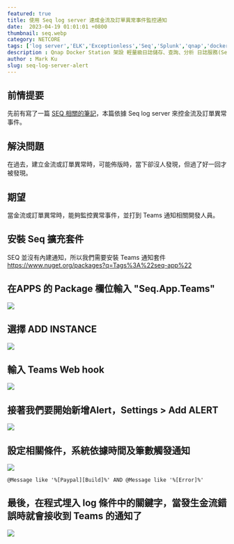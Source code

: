 ```yaml
---
featured: true
title: 使用 Seq log server 達成金流及訂單異常事件監控通知
date:  2023-04-19 01:01:01 +0800
thumbnail: seq.webp
category: NETCORE
tags: ['log server','ELK','Exceptionless','Seq','Splunk','qnap','docker','nlog','net core']
description : Qnap Docker Station 架設 輕量級日誌儲存、查詢、分析 日誌服務(Seq log server) - 本篇以 Net Core + Nlog 為例
author : Mark Ku
slug: seq-log-server-alert
---
```

## 前情提要
先前有寫了一篇 [SEQ 相關的筆記](https://blog.markkulab.net/2021/12/23/seq-log-server/)，本篇依據 Seq log server 來控金流及訂單異常事件。

## 解決問題
在過去，建立金流或訂單異常時，可能佈版時，當下卻沒人發現，但過了好一回才被發現。

## 期望
當金流或訂單異常時，能夠監控異常事件，並打到 Teams 通知相關開發人員。

## 安裝 Seq 擴充套件
SEQ 並沒有內建通知，所以我們需要安裝 Teams 通知套件  
https://www.nuget.org/packages?q=Tags%3A%22seq-app%22
## 在APPS 的 Package 欄位輸入 "Seq.App.Teams"
![](https://i.imgur.com/3lBLEwg.png)
## 選擇 ADD INSTANCE 
![](https://i.imgur.com/fIpsGDE.png)
## 輸入 Teams Web hook 
![](https://i.imgur.com/DeNJQiQ.png)

## 接著我們要開始新增Alert，Settings > Add ALERT
![](https://i.imgur.com/pGKhOhd.png)

## 設定相關條件，系統依據時間及筆數觸發通知
![](https://i.imgur.com/N1MZ0wB.png)
```
@Message like '%[Paypal][Build]%' AND @Message like '%[Error]%'
```
## 最後，在程式埋入 log 條件中的關鍵字，當發生金流錯誤時就會接收到 Teams 的通知了
![](https://i.imgur.com/IdbgyAW.png)


